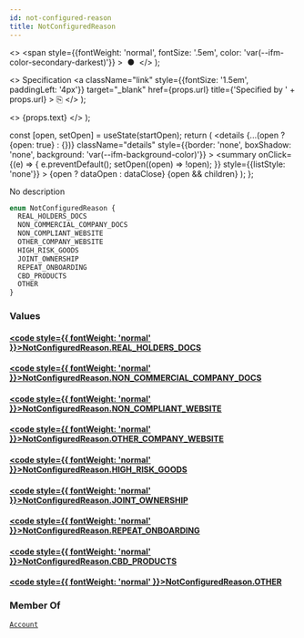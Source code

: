 ```yaml
---
id: not-configured-reason
title: NotConfiguredReason
---
```


  <>
    <span
      style={{fontWeight: 'normal', fontSize: '.5em', color: 'var(--ifm-color-secondary-darkest)'}}
    >
      &nbsp;●&nbsp;
    </span>
  </>
);

  <>
    Specification
    <a
      className="link"
      style={{fontSize: '1.5em', paddingLeft: '4px'}}
      target="_blank"
      href={props.url}
      title={'Specified by ' + props.url}
    >
      ⎘
    </a>
  </>
);

  <>
    <span className={props.class}>{props.text}</span>
  </>
);


  const [open, setOpen] = useState(startOpen);
  return (
    <details
      {...(open ? {open: true} : {})}
      className="details"
      style={{border: 'none', boxShadow: 'none', background: 'var(--ifm-background-color)'}}
    >
      <summary
        onClick={(e) => {
          e.preventDefault();
          setOpen((open) => !open);
        }}
        style={{listStyle: 'none'}}
      >
        {open ? dataOpen : dataClose}
      </summary>
      {open && children}
    </details>
  );
};

No description

```graphql
enum NotConfiguredReason {
  REAL_HOLDERS_DOCS
  NON_COMMERCIAL_COMPANY_DOCS
  NON_COMPLIANT_WEBSITE
  OTHER_COMPANY_WEBSITE
  HIGH_RISK_GOODS
  JOINT_OWNERSHIP
  REPEAT_ONBOARDING
  CBD_PRODUCTS
  OTHER
}
```

### Values

#### [<code style={{ fontWeight: 'normal' }}>NotConfiguredReason.<b>REAL_HOLDERS_DOCS</b></code>](#)

#### [<code style={{ fontWeight: 'normal' }}>NotConfiguredReason.<b>NON_COMMERCIAL_COMPANY_DOCS</b></code>](#)

#### [<code style={{ fontWeight: 'normal' }}>NotConfiguredReason.<b>NON_COMPLIANT_WEBSITE</b></code>](#)

#### [<code style={{ fontWeight: 'normal' }}>NotConfiguredReason.<b>OTHER_COMPANY_WEBSITE</b></code>](#)

#### [<code style={{ fontWeight: 'normal' }}>NotConfiguredReason.<b>HIGH_RISK_GOODS</b></code>](#)

#### [<code style={{ fontWeight: 'normal' }}>NotConfiguredReason.<b>JOINT_OWNERSHIP</b></code>](#)

#### [<code style={{ fontWeight: 'normal' }}>NotConfiguredReason.<b>REPEAT_ONBOARDING</b></code>](#)

#### [<code style={{ fontWeight: 'normal' }}>NotConfiguredReason.<b>CBD_PRODUCTS</b></code>](#)

#### [<code style={{ fontWeight: 'normal' }}>NotConfiguredReason.<b>OTHER</b></code>](#)

### Member Of

[`Account`](/docs/apis/graphql/types/objects/account.mdx) <Badge class="badge badge--secondary badge--relation" text="object"/>
